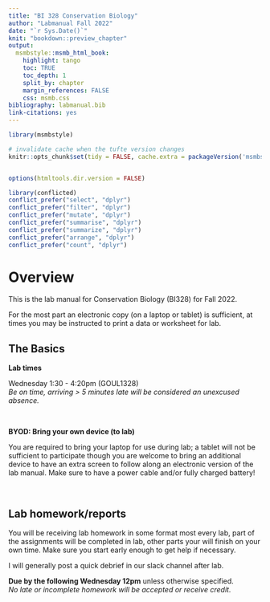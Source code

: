 ```yaml
---
title: "BI 328 Conservation Biology"
author: "Labmanual Fall 2022"
date: "`r Sys.Date()`"
knit: "bookdown::preview_chapter"
output:
  msmbstyle::msmb_html_book:
    highlight: tango
    toc: TRUE
    toc_depth: 1
    split_by: chapter
    margin_references: FALSE
    css: msmb.css
bibliography: labmanual.bib
link-citations: yes
---
```


```r

library(msmbstyle)

# invalidate cache when the tufte version changes
knitr::opts_chunk$set(tidy = FALSE, cache.extra = packageVersion('msmbstyle'))


options(htmltools.dir.version = FALSE)

library(conflicted)
conflict_prefer("select", "dplyr")
conflict_prefer("filter", "dplyr")
conflict_prefer("mutate", "dplyr")
conflict_prefer("summarise", "dplyr")
conflict_prefer("summarize", "dplyr")
conflict_prefer("arrange", "dplyr")
conflict_prefer("count", "dplyr")

```

# Overview {-}

This is the lab manual for Conservation Biology (BI328) for Fall 2022.


For the most part an electronic copy (on a laptop or tablet) is sufficient, at times you may be instructed to print a data or worksheet for lab.

## The Basics {-}

**Lab times**

Wednesday 1:30 - 4:20pm (GOUL1328)  
*Be on time, arriving > 5 minutes late will be considered an unexcused absence.*

<br>


**BYOD: Bring your own device (to lab)**

You are required to bring your laptop for use during lab; a tablet will not be sufficient to participate though you are welcome to bring an additional device to have an extra screen to follow along an electronic version of the lab manual. Make sure to have a power cable and/or fully charged battery!

<br>



## Lab homework/reports {-}

You will be receiving lab homework in some format most every lab, part of the assignments will be completed in lab, other parts your will finish on your own time. Make sure you start early enough to get help if necessary.

I will generally post a quick debrief in our slack channel after lab.

**Due by the following Wednesday 12pm** unless otherwise specified.  
*No late or incomplete homework will be accepted or receive credit.*


